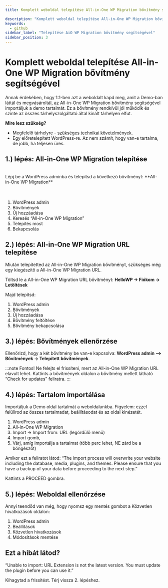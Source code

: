 ```yaml
---
title: Komplett weboldal telepítése All-in-One WP Migration bővítmény segítségével

description: "Komplett weboldal telepítése All-in-One WP Migration bővítmény segítségével"
keywords:
  - github
sidebar_label: "Telepítése AiO WP Migration bővítmény segítségével"
sidebar_position: 3
---
```



# <FontAwesomeIcon icon="fa-sharp fa-regular fa-code text-primary" /> Komplett weboldal telepítése All-in-One WP Migration bővítmény segítségével

Annak érdekében, hogy 1:1-ben azt a weboldalt kapd meg, amit a Demo-ban láttál és megvásároltál, az All-in-One WP Migration bővítmény segítségével importáljuk a demo tartalmát. Ez a bővítmény rendkívül jól működik és szinte az összes tárhelyszolgáltató által kínált tárhelyen elfut.

**Mire lesz szükség?**

- Megfelelő tárhelyre - [szükséges technikai követelmények](/docs/tudasbazis/szerver-tarhely/ajanlott-tarhelybeallitasok/wordpress).
- Egy előretelepített WordPress-re. Az nem számít, hogy van-e tartalma, de jobb, ha teljesen üres.

<DocYoutube video="https://www.youtube.com/watch?v=C6Lv4Xe-nro" />

## 1.) lépés: All-in-One WP Migration telepítése

<br />
Lépj be a WordPress adminba és telepítsd a következő bővítményt: **All-in-One WP
Migration**
<br />
<br />
<WPEmbed url="all-in-one-wp-migration" />
<br />

1. WordPress admin
2. Bővítmények
3. Új hozzáadása
4. Keresés “All-in-One WP Migration”
5. Telepítés most
6. Bekapcsolás

## 2.) lépés: All-in-One WP Migration URL telepítése

Miután telepítetted az All-in-One WP Migration bővítményt, szükséges még egy kiegészítő a All-in-One WP Migration URL.

Töltsd le a All-in-One WP Migration URL bővítményt: **HelloWP -> Fiókom -> Letöltések**

Majd telepítsd:

1. WordPress admin
2. Bővítmények
3. Új hozzáadása
4. Bővítmény feltöltése
5. Bővítmény bekapcsolása

## 3.) lépés: Bővítmények ellenőrzése

Ellenőrizd, hogy a két bővítmény be van-e kapcsolva: **WordPress admin –> Bővítmények -> Telepített bővítmények**.

:::note Fontos!
Ne felejts el frissíteni, mert az All-in-One WP Migration URL elavult lehet. Kattints a bővítmények oldalon a bővítmény mellett látható “Check for updates” feliratra.
:::

## 4.) lépés: Tartalom importálása

Importáljuk a Demo oldal tartalmát a weboldalunkba. Figyelem: ezzel felülírod az összes tartalmadat, beállításodat és az oldal kinézetét.

1. WordPress admin
2. All-in-One WP Migration
3. Import -> Import from: URL (legördülő menü)
4. Import gomb,
5. Várj, amíg importálja a tartalmat (több perc lehet, NE zárd be a böngészőt)

Amikor ezt a feliratot látod: “The import process will overwrite your website including the database, media, plugins, and themes. Please ensure that you have a backup of your data before proceeding to the next step.”

Kattints a PROCEED gombra.

## 5.) lépés: Weboldal ellenőrzése

Annyi teendőd van még, hogy nyomsz egy mentés gombot a Közvetlen hivatkozások oldalon:

1. WordPress admin
2. Beállítások
3. Közvetlen hivatkozások
4. Módosítások mentése

## Ezt a hibát látod?

“Unable to import: URL Extension is not the latest version. You must update the plugin before you can use it.”

Kihagytad a frissítést. Térj vissza 2. lépéshez.

